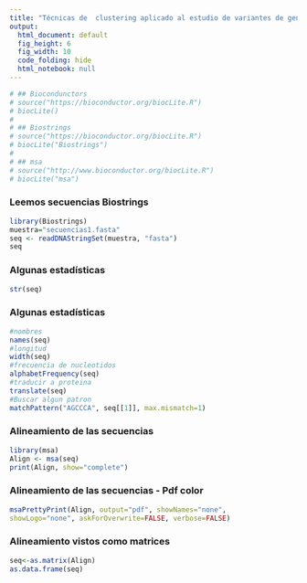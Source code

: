 ```yaml
---
title: "Técnicas de  clustering aplicado al estudio de variantes de genomas virales"
output:
  html_document: default
  fig_height: 6
  fig_width: 10
  code_folding: hide
  html_notebook: null
---
```



```r
# ## Biocondunctors
# source("https://bioconductor.org/biocLite.R")
# biocLite()
# 
# ## Biostrings
# source("https://bioconductor.org/biocLite.R")
# biocLite("Biostrings")
# 
# ## msa
# source("http://www.bioconductor.org/biocLite.R")
# biocLite("msa")

```



### Leemos secuencias Biostrings
```r
library(Biostrings)
muestra="secuencias1.fasta"
seq <- readDNAStringSet(muestra, "fasta")
seq
```


### Algunas estadísticas 
```r
str(seq)
```


### Algunas estadísticas 
```r
#nombres
names(seq)
#longitud
width(seq)
#frecuencia de nucleotidos
alphabetFrequency(seq)
#traducir a proteina
translate(seq)
#Buscar algun patron
matchPattern("AGCCCA", seq[[1]], max.mismatch=1) 

```



### Alineamiento de las secuencias
```r
library(msa)
Align <- msa(seq)
print(Align, show="complete")
```


### Alineamiento de las secuencias - Pdf color
```r
msaPrettyPrint(Align, output="pdf", showNames="none",
showLogo="none", askForOverwrite=FALSE, verbose=FALSE)
```


### Alineamiento vistos como matrices
```r
seq<-as.matrix(Align)
as.data.frame(seq)
```
